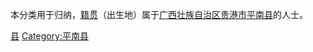 {{Catnav|頁面分類|各種主題的頁面分類|依中国各省来作的分类|各地中国人|广西人|贵港人}}
{{Catnav|頁面分類|人物|各國人物|中国人|各地中国人|广西人|贵港人}}

本分类用于归纳，[[籍贯|籍贯]]（出生地）属于[[广西壮族自治区|广西壮族自治区]][[贵港市|贵港市]][[平南县|平南县]]的人士。

[[Category:贵港人|县]]
[[Category:平南县|Category:平南县]]